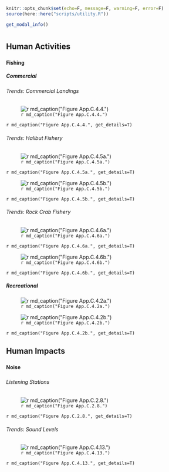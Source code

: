 ```r
knitr::opts_chunk$set(echo=F, message=F, warning=F, error=F)
source(here::here("scripts/utility.R"))
```

```r
get_modal_info()
```

# {.tabset}

## Human Activities

### {.tabset}

#### Fishing {.tabset}
##### Commercial {.tabset}

###### Trends: Commercial Landings

![`r md_caption("Figure App.C.4.4.")`](../img/cinms_cr/App.C.4.4.Leeworthy_landings.jpg)

`r md_caption("Figure App.C.4.4.", get_details=T)`

###### Trends: Halibut Fishery

![`r md_caption("Figure App.C.4.5a.")`](../img/cinms_cr/App.C.4.5a.Halibut_landings_CDFW.jpg)

`r md_caption("Figure App.C.4.5a.", get_details=T)`

![`r md_caption("Figure App.C.4.5b.")`](../img/cinms_cr/App.C.4.5b.CDFW_halibut_vessels.jpg)

`r md_caption("Figure App.C.4.5b.", get_details=T)`


###### Trends: Rock Crab Fishery

![`r md_caption("Figure App.C.4.6a.")`](../img/cinms_cr/App.C.4.6a.crab_landings_CDFW.jpg)

`r md_caption("Figure App.C.4.6a.", get_details=T)`

![`r md_caption("Figure App.C.4.6b.")`](../img/cinms_cr/App.C.4.6b.crab_fishers_CDFW.jpg)

`r md_caption("Figure App.C.4.6b.", get_details=T)`






##### Recreational 
![`r md_caption("Figure App.C.4.2a.")`](../img/cinms_cr/App.C.4.2a.CPFV_trips.jpg)

![`r md_caption("Figure App.C.4.2b.")`](../img/cinms_cr/App.C.4.2b.CPFV_landings.jpg)

`r md_caption("Figure App.C.4.2b.", get_details=T)`


## Human Impacts

### {.tabset}

#### Noise

##### {.tabset}

###### Listening Stations

![`r md_caption("Figure App.C.2.8.")`](../img/cinms_cr/App.C.2.8.jpg)

`r md_caption("Figure App.C.2.8.", get_details=T)`


###### Trends: Sound Levels

![`r md_caption("Figure App.C.4.13.")`](../img/cinms_cr/App.C.4.13.CINMS_Noise.jpg)

`r md_caption("Figure App.C.4.13.", get_details=T)`

